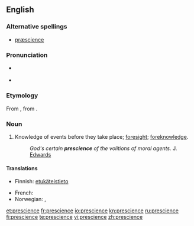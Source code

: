 ==English==

===Alternative spellings===
* [[præscience]] {{i|archaic}}

===Pronunciation===
* {{a|RP}} {{IPA|/ˈpɹɛsɪ.əns/}}
* {{a|?}} {{IPA|/ˈpɹɛʃɨns/}}

===Etymology===
From {{etyl|fr|en}} {{term|prescience||lang=fr}}, from {{etyl|la|en}} {{term|praescientia||lang=la}}.

===Noun===
{{en-noun}}

# Knowledge of events before they take place; [[foresight]]; [[foreknowledge]].
#: ''God's certain '''prescience''' of the volitions of moral agents.'' J. [[Edwards]]

====Translations====
{{trans-top|Knowledge of events before they take place; foresight; foreknowledge}}
* Finnish: [[etukäteinen|etukäteis]][[tieto]]
{{trans-mid}}
* French: {{t+|fr|prescience}}
* Norwegian: {{t|no|klarsyn|n}}, {{t|no|framsyn}}
{{trans-bottom}}

[[et:prescience]]
[[fr:prescience]]
[[io:prescience]]
[[kn:prescience]]
[[ru:prescience]]
[[fi:prescience]]
[[te:prescience]]
[[vi:prescience]]
[[zh:prescience]]